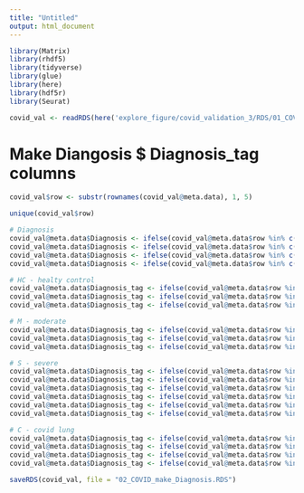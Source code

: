 ```yaml
---
title: "Untitled"
output: html_document
---
```


```r
library(Matrix)
library(rhdf5)
library(tidyverse)
library(glue)
library(here)
library(hdf5r)
library(Seurat)
```

```r
covid_val <- readRDS(here('explore_figure/covid_validation_3/RDS/01_COVID_merge_h5_to_SeuratObject_merge.RDS'))
```

# Make Diangosis $ Diagnosis_tag columns 
```r
covid_val$row <- substr(rownames(covid_val@meta.data), 1, 5)
```

```r
unique(covid_val$row)
```

```r

# Diagnosis
covid_val@meta.data$Diagnosis <- ifelse(covid_val@meta.data$row %in% c("val7_", "val8_", "val9_"), "Control B", "NA")
covid_val@meta.data$Diagnosis <- ifelse(covid_val@meta.data$row %in% c("val1_", "val2_", "val4_"), "COVID moderate", covid_val@meta.data$Diagnosis)
covid_val@meta.data$Diagnosis <- ifelse(covid_val@meta.data$row %in% c("val3_", "val5_", "val6_", "val10", "val11", "val12"), "COVID severe", covid_val@meta.data$Diagnosis)
covid_val@meta.data$Diagnosis <- ifelse(covid_val@meta.data$row %in% c("obj1_", "obj2_", "obj3_", "obj4_"), "COVID", covid_val@meta.data$Diagnosis)

# HC - healty control 
covid_val@meta.data$Diagnosis_tag <- ifelse(covid_val@meta.data$row %in% c("val7_"), "HC1", "NA")
covid_val@meta.data$Diagnosis_tag <- ifelse(covid_val@meta.data$row %in% c("val8_"), "HC2", covid_val@meta.data$Diagnosis_tag)
covid_val@meta.data$Diagnosis_tag <- ifelse(covid_val@meta.data$row %in% c("val9_"), "HC3", covid_val@meta.data$Diagnosis_tag)

# M - moderate 
covid_val@meta.data$Diagnosis_tag <- ifelse(covid_val@meta.data$row %in% c("val1_"), "M1", covid_val@meta.data$Diagnosis_tag)
covid_val@meta.data$Diagnosis_tag <- ifelse(covid_val@meta.data$row %in% c("val2_"), "M2", covid_val@meta.data$Diagnosis_tag)
covid_val@meta.data$Diagnosis_tag <- ifelse(covid_val@meta.data$row %in% c("val4_"), "M3", covid_val@meta.data$Diagnosis_tag)

# S - severe 
covid_val@meta.data$Diagnosis_tag <- ifelse(covid_val@meta.data$row %in% c("val3_"), "S1", covid_val@meta.data$Diagnosis_tag)
covid_val@meta.data$Diagnosis_tag <- ifelse(covid_val@meta.data$row %in% c("val5_"), "S2", covid_val@meta.data$Diagnosis_tag)
covid_val@meta.data$Diagnosis_tag <- ifelse(covid_val@meta.data$row %in% c("val6_"), "S3", covid_val@meta.data$Diagnosis_tag)
covid_val@meta.data$Diagnosis_tag <- ifelse(covid_val@meta.data$row %in% c("val10"), "S4", covid_val@meta.data$Diagnosis_tag)
covid_val@meta.data$Diagnosis_tag <- ifelse(covid_val@meta.data$row %in% c("val11"), "S5", covid_val@meta.data$Diagnosis_tag)
covid_val@meta.data$Diagnosis_tag <- ifelse(covid_val@meta.data$row %in% c("val12"), "S6", covid_val@meta.data$Diagnosis_tag)

# C - covid lung 
covid_val@meta.data$Diagnosis_tag <- ifelse(covid_val@meta.data$row %in% c("obj1_"), "C1", covid_val@meta.data$Diagnosis_tag)
covid_val@meta.data$Diagnosis_tag <- ifelse(covid_val@meta.data$row %in% c("obj2_"), "C2", covid_val@meta.data$Diagnosis_tag)
covid_val@meta.data$Diagnosis_tag <- ifelse(covid_val@meta.data$row %in% c("obj3_"), "C3", covid_val@meta.data$Diagnosis_tag)
covid_val@meta.data$Diagnosis_tag <- ifelse(covid_val@meta.data$row %in% c("obj4_"), "C4", covid_val@meta.data$Diagnosis_tag)

```

```r
saveRDS(covid_val, file = "02_COVID_make_Diagnosis.RDS")
```






